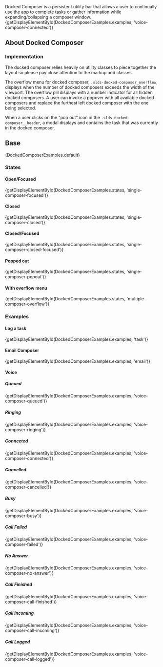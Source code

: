 
<div className="doc lead">
  Docked Composer is a persistent utility bar that allows a user to continually use the app to complete tasks or gather information while expanding/collapsing a composer window.
</div>

<CodeView exampleOnly isViewport demoStyles="height: 500px; min-width: 615px; overflow: hidden;">
  {getDisplayElementById(DockedComposerExamples.examples, 'voice-composer-connected')}
</CodeView>

## About Docked Composer

### Implementation

The docked composer relies heavily on utility classes to piece together the layout so please pay close attention to the markup and classes.

The overflow menu for docked composer, `.slds-docked-composer_overflow`, displays when the number of docked composers exceeds the width of the viewport. The overflow pill displays with a number indicator for all hidden docked composers. A user can invoke a popover with all available docked composers and replace the furthest left docked composer with the one being selected.

When a user clicks on the "pop out" icon in the `.slds-docked-composer__header`, a modal displays and contains the task that was currently in the docked composer.

## Base

<CodeView isViewport demoStyles="height: 500px; min-width: 615px; overflow: hidden;">
  {DockedComposerExamples.default}
</CodeView>

### States

#### Open/Focused

<CodeView isViewport demoStyles="height: 500px; min-width: 615px; overflow: hidden;">
  {getDisplayElementById(DockedComposerExamples.states, 'single-composer-focused')}
</CodeView>

#### Closed

<CodeView isViewport demoStyles="height: 500px; min-width: 615px; overflow: hidden;">
  {getDisplayElementById(DockedComposerExamples.states, 'single-composer-closed')}
</CodeView>

#### Closed/Focused

<CodeView isViewport demoStyles="height: 500px; min-width: 615px; overflow: hidden;">
  {getDisplayElementById(DockedComposerExamples.states, 'single-composer-closed-focused')}
</CodeView>

#### Popped out

<CodeView isViewport demoStyles="height: 500px; min-width: 615px; overflow: hidden;">
  {getDisplayElementById(DockedComposerExamples.states, 'single-composer-popout')}
</CodeView>

#### With overflow menu

<CodeView isViewport demoStyles="height: 500px; min-width: 615px; overflow: hidden;">
  {getDisplayElementById(DockedComposerExamples.states, 'multiple-composer-overflow')}
</CodeView>

### Examples

#### Log a task

<CodeView isViewport demoStyles="height: 500px; min-width: 615px; overflow: hidden;">
  {getDisplayElementById(DockedComposerExamples.examples, 'task')}
</CodeView>

#### Email Composer

<CodeView isViewport demoStyles="height: 500px; min-width: 615px; overflow: hidden;">
  {getDisplayElementById(DockedComposerExamples.examples, 'email')}
</CodeView>

#### Voice

##### Queued

<CodeView isViewport demoStyles="height: 500px; min-width: 615px; overflow: hidden;">
  {getDisplayElementById(DockedComposerExamples.examples, 'voice-composer-queued')}
</CodeView>

##### Ringing

<CodeView isViewport demoStyles="height: 500px; min-width: 615px; overflow: hidden;">
  {getDisplayElementById(DockedComposerExamples.examples, 'voice-composer-ringing')}
</CodeView>

##### Connected

<CodeView isViewport demoStyles="height: 500px; min-width: 615px; overflow: hidden;">
  {getDisplayElementById(DockedComposerExamples.examples, 'voice-composer-connected')}
</CodeView>

##### Cancelled

<CodeView isViewport demoStyles="height: 500px; min-width: 615px; overflow: hidden;">
  {getDisplayElementById(DockedComposerExamples.examples, 'voice-composer-cancelled')}
</CodeView>

##### Busy

<CodeView isViewport demoStyles="height: 500px; min-width: 615px; overflow: hidden;">
  {getDisplayElementById(DockedComposerExamples.examples, 'voice-composer-busy')}
</CodeView>

##### Call Failed

<CodeView isViewport demoStyles="height: 500px; min-width: 615px; overflow: hidden;">
  {getDisplayElementById(DockedComposerExamples.examples, 'voice-composer-failed')}
</CodeView>

##### No Answer

<CodeView isViewport demoStyles="height: 500px; min-width: 615px; overflow: hidden;">
  {getDisplayElementById(DockedComposerExamples.examples, 'voice-composer-no-answer')}
</CodeView>

##### Call Finished

<CodeView isViewport demoStyles="height: 500px; min-width: 615px; overflow: hidden;">
  {getDisplayElementById(DockedComposerExamples.examples, 'voice-composer-call-finished')}
</CodeView>

##### Call Incoming

<CodeView isViewport demoStyles="height: 500px; min-width: 615px; overflow: hidden;">
  {getDisplayElementById(DockedComposerExamples.examples, 'voice-composer-call-incoming')}
</CodeView>

##### Call Logged

<CodeView isViewport demoStyles="height: 500px; min-width: 615px; overflow: hidden;">
  {getDisplayElementById(DockedComposerExamples.examples, 'voice-composer-call-logged')}
</CodeView>
